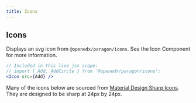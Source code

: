 ```yaml
---
title: Icons
---
```




## Icons

Displays an svg icon from `@openedx/paragon/icons`. See the <Link to="/components/icon">Icon Component</Link> for more information.

```jsx live
// Included in this live jsx scope:
// import { Add, AddCircle } from '@openedx/paragon/icons';
<Icon src={Add} />
```

Many of the icons below are sourced from <a href="https://material.io/resources/icons/">Material Design Sharp Icons</a>. They are designed to be sharp at 24px by 24px.

<br/>

<IconsTable iconNames={Object.keys(IconComponents)} />
